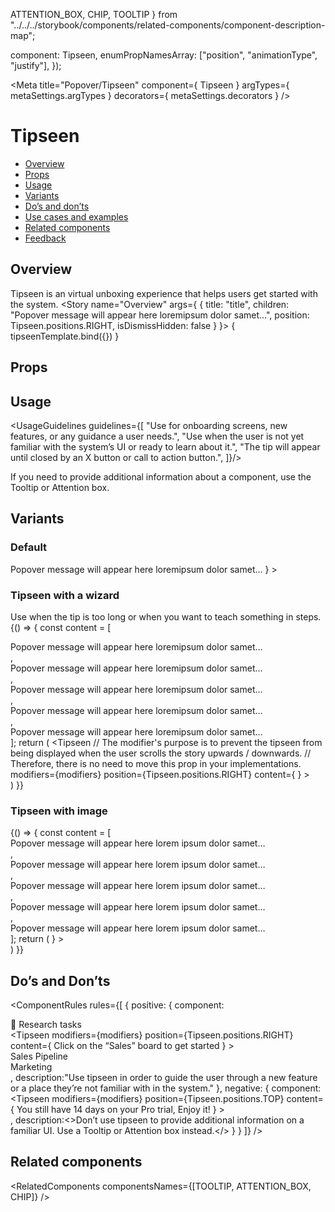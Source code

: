   ATTENTION_BOX,
  CHIP,
  TOOLTIP
} from "../../../storybook/components/related-components/component-description-map";

  component: Tipseen,
  enumPropNamesArray: ["position", "animationType", "justify"],
});

<Meta
  title="Popover/Tipseen"
  component={ Tipseen }
  argTypes={ metaSettings.argTypes }
  decorators={ metaSettings.decorators }
/>

<!--- Component documentation -->

# Tipseen
- [Overview](#overview)
- [Props](#props)
- [Usage](#usage)
- [Variants](#variants)
- [Do’s and don’ts](#dos-and-donts)
- [Use cases and examples](#use-cases-and-examples)
- [Related components](#related-components)
- [Feedback](#feedback)

## Overview
Tipseen is an virtual unboxing experience that helps users get started with the system.
<Canvas>
  <Story name="Overview"
         args={
           {
            title: "title",
            children: "Popover message will appear here loremipsum dolor samet…",
            position: Tipseen.positions.RIGHT,
            isDismissHidden: false
           }
         }>
    { tipseenTemplate.bind({}) }
  </Story>
</Canvas>

## Props
<ArgsTable story="Overview" />

## Usage
<UsageGuidelines guidelines={[
  "Use for onboarding screens, new features, or any guidance a user needs.",
  "Use when the user is not yet familiar with the system’s UI or ready to learn about it.",
  "The tip will appear until closed by an X button or call to action button.",
]}/>

<Tip title="Check yourself">If you need to provide additional information about a component, use the <Link href="/?path=/docs/popover-tooltip--overview" size={Link.sizes.SMALL} withoutSpacing>Tooltip</Link> or <Link href="/?path=/docs/feedback-attentionbox--overview" size={Link.sizes.SMALL} withoutSpacing>Attention box.</Link></Tip>

## Variants
### Default
<Canvas>
  <Story name="Default">
    <Tipseen
      // The modifier's purpose is to prevent the tipseen from being displayed when the user scrolls the story upwards / downwards.
      // Therefore, there is no need to move this prop in your implementations.
      modifiers={modifiers}
      position={Tipseen.positions.RIGHT}
      content={
        <TipseenContent
          title="This is a title"
          isDismissHidden
        >
          Popover message will appear here loremipsum dolor samet…
        </TipseenContent>
      }
    >
      <div className="monday-style-story-tipseen_container" />
    </Tipseen>
  </Story>
</Canvas>

### Tipseen with a wizard
Use when the tip is too long or when you want to teach something in steps.
<Canvas>
  <Story name="Tipseen with a wizard">
    {() => {
      const content = [
        <div>Popover message will appear here loremipsum dolor samet…</div>,
        <div>Popover message will appear here loremipsum dolor samet…</div>,
        <div>Popover message will appear here loremipsum dolor samet…</div>,
        <div>Popover message will appear here loremipsum dolor samet…</div>,
        <div>Popover message will appear here loremipsum dolor samet…</div>
      ];
      return (
        <Tipseen
          // The modifier's purpose is to prevent the tipseen from being displayed when the user scrolls the story upwards / downwards.
          // Therefore, there is no need to move this prop in your implementations.
          modifiers={modifiers}
          position={Tipseen.positions.RIGHT}
          content={
            <TipseenWizard
              title="This is a title"
              steps={content}
              activeStepIndex={2}
            />
          }
        >
          <div className="monday-style-story-tipseen_container" />
        </Tipseen>
      )
    }}
  </Story>
</Canvas>

### Tipseen with image
<Canvas>
  <Story name="Tipseen with image">
    {() => {
      const content = [
        <div>Popover message will appear here lorem ipsum dolor samet…</div>,
        <div>Popover message will appear here lorem ipsum dolor samet…</div>,
        <div>Popover message will appear here lorem ipsum dolor samet…</div>,
        <div>Popover message will appear here lorem ipsum dolor samet…</div>,
        <div>Popover message will appear here lorem ipsum dolor samet…</div>
      ];
      return (
        <Tipseen
          // The modifier's purpose is to prevent the tipseen from being displayed when the user scrolls the story upwards / downwards.
          // Therefore, there is no need to move this prop in your implementations.
          position={Tipseen.positions.RIGHT}
          modifiers={modifiers}
          isCloseButtonOnImage
          content={
            <>
              <TipseenImage
                className="monday-style-story-tipseen_image"
                src={picture}
              />
              <TipseenWizard
                title="This is a title"
                steps={content}
                activeStepIndex={2}
              />
            </>
          }
        >
          <div className="monday-style-story-tipseen_big-container" />
        </Tipseen>
      )
    }}
  </Story>
</Canvas>

## Do’s and Don’ts
<ComponentRules
  rules={[
    {
      positive: {
        component:
          <div className="monday-style-story-tipseen_box">
            <div className="monday-style-story-tipseen_column-item">
              <Icon icon={Board} iconSize="24" /><span>💫 Research tasks</span>
            </div>
            <Tipseen
              modifiers={modifiers}
              position={Tipseen.positions.RIGHT}
              content={
                <TipseenContent title="Step1 of 7">
                  Click on the “Sales” board to get started
                </TipseenContent>
              }
            >
              <div className="monday-style-story-tipseen_column-item monday-style-story-tipseen_hovered">
                <Icon icon={Board} iconSize="24" /><span>Sales Pipeline</span>
              </div>
            </Tipseen>
            <div className="monday-style-story-tipseen_column-item">
              <Icon icon={BoardPrivate} iconSize="24" /><span>Marketing</span>
            </div>
          </div>,
        description:"Use tipseen in order to guide the user through a new feature or a place they’re not familiar with in the system."
      },
      negative: {
        component:
          <div className="monday-style-story-tipseen_column-wrapper">
            <Tipseen
              modifiers={modifiers}
              position={Tipseen.positions.TOP}
              content={
                <TipseenContent>
                  You still have 14 days on your Pro trial, Enjoy it!
                </TipseenContent>
              }
            >
              <div className="monday-style-story-tipseen_inline-container" />
            </Tipseen>
          </div>,
        description:<>Don’t use tipseen to provide additional information on a familiar UI. Use a <Link href="/?path=/docs/popover-tooltip--overview" withoutSpacing>Tooltip</Link> or <Link href="/?path=/docs/feedback-attentionbox--overview" withoutSpacing>Attention box</Link> instead.</>
      }
    }
  ]}
/>

## Related components
<RelatedComponents componentsNames={[TOOLTIP, ATTENTION_BOX, CHIP]} />
